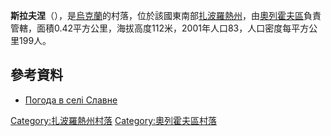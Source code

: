 {{coord|47|45|37|N|35|41|15|E|scale:100000|display=title}}

'''斯拉夫涅'''（{{lang-uk|Славне}}），是[[烏克蘭|烏克蘭]]的村落，位於該國東南部[[扎波羅熱州|扎波羅熱州]]，由[[奧列霍夫區|奧列霍夫區]]負責管轄，面積0.42平方公里，海拔高度112米，2001年人口83，人口密度每平方公里199人。

==參考資料==
* [http://weather.in.ua/ua/zaporozhskaja/24079 Погода в селі Славне] {{Wayback|url=http://weather.in.ua/ua/zaporozhskaja/24079 |date=20111220050637 }}

[[Category:扎波羅熱州村落|Category:扎波羅熱州村落]]
[[Category:奧列霍夫區村落|Category:奧列霍夫區村落]]


{{Zaporizhia-geo-stub}}